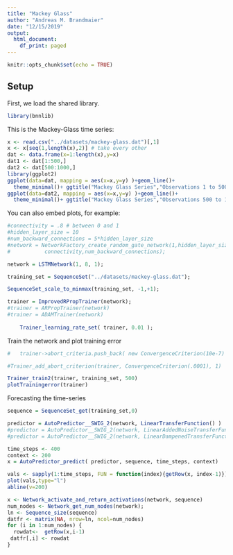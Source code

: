 ```yaml
---
title: "Mackey Glass"
author: "Andreas M. Brandmaier"
date: "12/15/2019"
output:
  html_document:
    df_print: paged
---
```


```r
knitr::opts_chunk$set(echo = TRUE)
```

## Setup

First, we load the shared library.

```r
library(bnnlib)
```

This is the Mackey-Glass time series: 

```r
x <- read.csv("../datasets/mackey-glass.dat")[,1]
x <- x[seq(1,length(x),2)] # take every other
dat <- data.frame(x=1:length(x),y=x)
dat1 <- dat[1:500,]
dat2 <- dat[500:1000,]
library(ggplot2)
ggplot(data=dat, mapping = aes(x=x,y=y) )+geom_line()+
  theme_minimal()+ ggtitle("Mackey Glass Series","Observations 1 to 500")
ggplot(data=dat2, mapping = aes(x=x,y=y) )+geom_line()+ 
  theme_minimal()+ ggtitle("Mackey Glass Series","Observations 500 to 1000")

```

You can also embed plots, for example:

```r

#connectivity = .8 # between 0 and 1
#hidden_layer_size = 10
#num_backward_connections = 5*hidden_layer_size
#network = NetworkFactory_create_random_gate_network(1,hidden_layer_size,1,
#			connectivity,num_backward_connections);

network = LSTMNetwork(1, 8, 1);

training_set = SequenceSet("../datasets/mackey-glass.dat");

SequenceSet_scale_to_minmax(training_set, -1,+1);

trainer = ImprovedRPropTrainer(network);
#trainer = ARPropTrainer(network)
#trainer = ADAMTrainer(network)
		
	Trainer_learning_rate_set( trainer, 0.01 );
```

Train the network and plot training error

```r

#	trainer->abort_criteria.push_back( new ConvergenceCriterion(10e-7) );

#Trainer_add_abort_criterion(trainer, ConvergenceCriterion(.0001), 1)

Trainer_train2(trainer, training_set, 500)
plotTrainingerror(trainer)
```

Forecasting the time-series

```r
sequence = SequenceSet_get(training_set,0)

predictor = AutoPredictor__SWIG_2(network, LinearTransferFunction() )
#predictor = AutoPredictor__SWIG_2(network, LinearAddedNoiseTransferFunction(.01) )
#predictor = AutoPredictor__SWIG_2(network, LinearDampenedTransferFunction(.99) )

time_steps <- 400
context <- 200
x = AutoPredictor_predict( predictor, sequence, time_steps, context)

```

```r
vals <- sapply(1:time_steps, FUN = function(index){getRow(x, index-1)})
plot(vals,type="l") 
abline(v=200)

```

```r
x <- Network_activate_and_return_activations(network, sequence)
num_nodes <- Network_get_num_nodes(network);
ln <- Sequence_size(sequence)
datfr <- matrix(NA, nrow=ln, ncol=num_nodes)
for (i in 1:num_nodes) {
  rowdat<-  getRow(x,i-1)
 datfr[,i] <- rowdat
}
```

